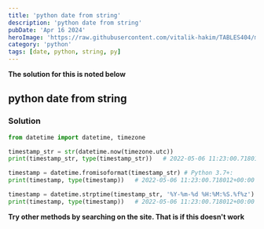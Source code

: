 ```yaml
---
title: 'python date from string'
description: 'python date from string'
pubDate: 'Apr 16 2024'
heroImage: 'https://raw.githubusercontent.com/vitalik-hakim/TABLES404/main/error_b/python.jpg'
category: 'python'
tags: [date, python, string, py]
---
```


**The solution for this is noted below**

## python date from string

### Solution

```python
from datetime import datetime, timezone

timestamp_str = str(datetime.now(timezone.utc))
print(timestamp_str, type(timestamp_str))   # 2022-05-06 11:23:00.718012+00:00 <class 'str'>

timestamp = datetime.fromisoformat(timestamp_str) # Python 3.7+:
print(timestamp, type(timestamp))   # 2022-05-06 11:23:00.718012+00:00 <class 'datetime.datetime'>

timestamp = datetime.strptime(timestamp_str, '%Y-%m-%d %H:%M:%S.%f%z')
print(timestamp, type(timestamp))   # 2022-05-06 11:23:00.718012+00:00 <class 'datetime.datetime'>
```

**Try other methods by searching on the site. That is if this doesn't work**
